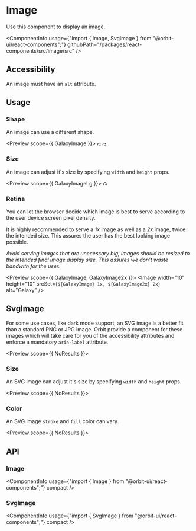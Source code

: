 
<Meta
    title="Components/Image"
    id="image"
/>

# Image

<Tagline>Use this component to display an image.</Tagline>

<ComponentInfo
    usage={"import { Image, SvgImage } from \"@orbit-ui/react-components\";"}
    githubPath="/packages/react-components/src/image/src"
/>

## Accessibility

An image must have an `alt` attribute.

## Usage

### Shape

An image can use a different shape.

<Preview scope={{ GalaxyImage }}>
    <Story name="shape">
        <Inline>
            <Image shape="rounded" src={GalaxyImage} alt="Galaxy" width="10" height="10" />
            <Image shape="circular" src={GalaxyImage} alt="Galaxy" width="10" height="10" />
        </Inline>
    </Story>
</Preview>

### Size

An image can adjust it's size by specifying `width` and `height` props.

<Preview scope={{ GalaxyImageLg }}>
    <Story name="size">
        <Image width="12" height="12" src={GalaxyImageLg} alt="Galaxy" />
    </Story>
</Preview>

### Retina

You can let the browser decide which image is best to serve according to the user device screen pixel density.

It is highly recommended to serve a _1x_ image as well as a _2x_ image, twice the intended size. This assures the user has the best looking image possible.

_Avoid serving images that are unecessary big, images should be resized to the intended final image display size. This assures we don't waste bandwith for the user._

<Preview scope={{ GalaxyImage, GalaxyImage2x }}>
    <Story name="retina">
        <Image width="10" height="10" srcSet={`${GalaxyImage} 1x, ${GalaxyImage2x} 2x`} alt="Galaxy" />
    </Story>
</Preview>

## SvgImage

For some use cases, like dark mode support, an SVG image is a better fit than a standard PNG or JPG image. Orbit provide a component for these images which will take care for you of the accessibility attributes and enforce a mandatory `aria-label` attribute.

<Preview scope={{ NoResults }}>
    <Story name="svg image">
        <SvgImage src={NoResults} stroke="marine-6" aria-label="No results" />
    </Story>
</Preview>

### Size

An SVG image can adjust it's size by specifying `width` and `height` props.

<Preview scope={{ NoResults }}>
    <Story name="svg image size">
        <SvgImage width="11" height="11" stroke="marine-6" src={NoResults} aria-label="No results" />
    </Story>
</Preview>

### Color

An SVG image `stroke` and `fill` color can vary.

<Preview scope={{ NoResults }}>
    <Story name="svg image color">
        <SvgImage stroke="marine-6" fill="sunray-1" src={NoResults} aria-label="No results" />
    </Story>
</Preview>

## API

### Image

<ComponentInfo
    usage={"import { Image } from \"@orbit-ui/react-components\";"}
    compact
/>

<ArgsTable of={InnerImage} sort="alpha" />

### SvgImage

<ComponentInfo
    usage={"import { SvgImage } from \"@orbit-ui/react-components\";"}
    compact
/>

<ArgsTable of={InnerSvgImage} sort="alpha" />
